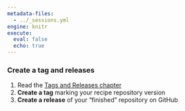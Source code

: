 ```yaml
---
metadata-files:
  - ../_sessions.yml
engine: knitr
execute:
  eval: false
  echo: true
---
```


### Create a tag and releases

1. Read the [Tags and Releases chapter](https://lennartwittkuhn.com/version-control-book/chapters/tags-and-releases.html)
1. **Create a tag** marking your recipe repository version
1. **Create a release** of your "finished" repository on GitHub
